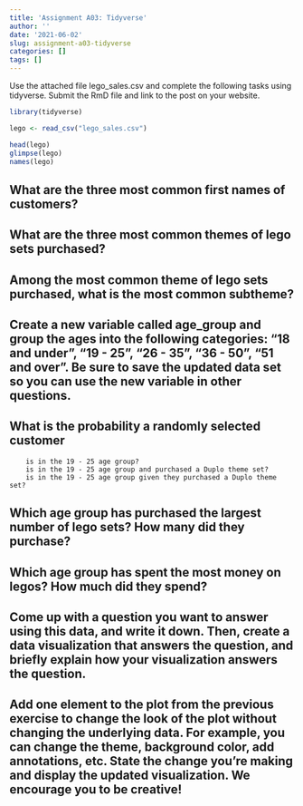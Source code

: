 ```yaml
---
title: 'Assignment A03: Tidyverse'
author: ''
date: '2021-06-02'
slug: assignment-a03-tidyverse
categories: []
tags: []
---
```


Use the attached file lego_sales.csv and complete the following tasks using tidyverse. Submit the RmD file and link to the post on your website.


```r

library(tidyverse)

lego <- read_csv("lego_sales.csv")

head(lego)
glimpse(lego)
names(lego)

```


## What are the three most common first names of customers?



## What are the three most common themes of lego sets purchased?
    

## Among the most common theme of lego sets purchased, what is the most common subtheme?
    
## Create a new variable called age_group and group the ages into the following categories: “18 and under”, “19 - 25”, “26 - 35”, “36 - 50”, “51 and over”. Be sure to save the updated data set so you can use the new variable in other questions.
    

## What is the probability a randomly selected customer
        is in the 19 - 25 age group?
        is in the 19 - 25 age group and purchased a Duplo theme set?
        is in the 19 - 25 age group given they purchased a Duplo theme set?  

## Which age group has purchased the largest number of lego sets? How many did they purchase? 

    
## Which age group has spent the most money on legos? How much did they spend?
    


## Come up with a question you want to answer using this data, and write it down. Then, create a data visualization that answers the question, and briefly explain how your visualization answers the question.
    
## Add one element to the plot from the previous exercise to change the look of the plot without changing the underlying data. For example, you can change the theme, background color, add annotations, etc. State the change you’re making and display the updated visualization. We encourage you to be creative!
    

